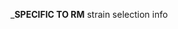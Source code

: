 <!-- 
Text specific to RM: inforamtion about strain selection and publically available reference genome seq for that strain.
--> 
___SPECIFIC TO RM__ strain selection info

